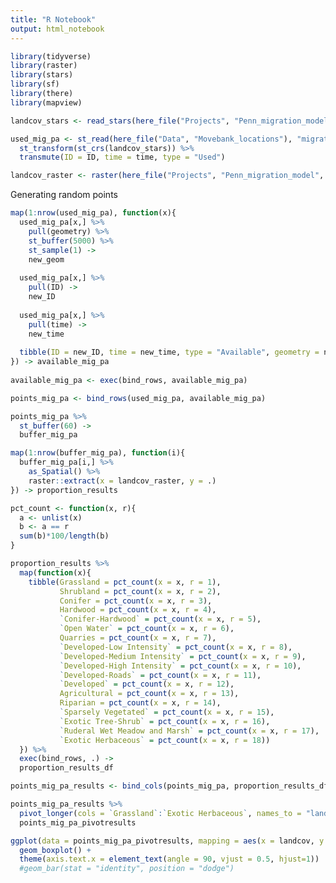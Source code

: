 ```yaml
---
title: "R Notebook"
output: html_notebook
---
```


```r
library(tidyverse)
library(raster)
library(stars)
library(sf)
library(there)
library(mapview)
```

```r
landcov_stars <- read_stars(here_file("Projects", "Penn_migration_model", "evt200_phys_pa.tif")) 

used_mig_pa <- st_read(here_file("Data", "Movebank_locations"), "migratory_points_pa_8_3_2020") %>%
  st_transform(st_crs(landcov_stars)) %>%
  transmute(ID = ID, time = time, type = "Used")

landcov_raster <- raster(here_file("Projects", "Penn_migration_model", "evt200_phys_pa.tif")) 
```
Generating random points
```r
map(1:nrow(used_mig_pa), function(x){
  used_mig_pa[x,] %>%
    pull(geometry) %>%
    st_buffer(5000) %>%
    st_sample(1) ->
    new_geom
  
  used_mig_pa[x,] %>%
    pull(ID) ->
    new_ID
  
  used_mig_pa[x,] %>%
    pull(time) ->
    new_time
  
  tibble(ID = new_ID, time = new_time, type = "Available", geometry = new_geom)
}) -> available_mig_pa
  
available_mig_pa <- exec(bind_rows, available_mig_pa)
```


```r
points_mig_pa <- bind_rows(used_mig_pa, available_mig_pa)
```


```r
points_mig_pa %>%
  st_buffer(60) ->
  buffer_mig_pa
```


```r
map(1:nrow(buffer_mig_pa), function(i){
  buffer_mig_pa[i,] %>%
    as_Spatial() %>% 
    raster::extract(x = landcov_raster, y = .)
}) -> proportion_results
```


```r
pct_count <- function(x, r){
  a <- unlist(x)
  b <- a == r
  sum(b)*100/length(b)
}

proportion_results %>%
  map(function(x){
    tibble(Grassland = pct_count(x = x, r = 1), 
           Shrubland = pct_count(x = x, r = 2),
           Conifer = pct_count(x = x, r = 3),
           Hardwood = pct_count(x = x, r = 4),
           `Conifer-Hardwood` = pct_count(x = x, r = 5),
           `Open Water` = pct_count(x = x, r = 6),
           Quarries = pct_count(x = x, r = 7),
           `Developed-Low Intensity` = pct_count(x = x, r = 8),
           `Developed-Medium Intensity` = pct_count(x = x, r = 9),
           `Developed-High Intensity` = pct_count(x = x, r = 10),
           `Developed-Roads` = pct_count(x = x, r = 11),
           `Developed` = pct_count(x = x, r = 12),
           Agricultural = pct_count(x = x, r = 13),
           Riparian = pct_count(x = x, r = 14),
           `Sparsely Vegetated` = pct_count(x = x, r = 15),
           `Exotic Tree-Shrub` = pct_count(x = x, r = 16),
           `Ruderal Wet Meadow and Marsh` = pct_count(x = x, r = 17),
           `Exotic Herbaceous` = pct_count(x = x, r = 18))
  }) %>%
  exec(bind_rows, .) ->
  proportion_results_df
```


```r
points_mig_pa_results <- bind_cols(points_mig_pa, proportion_results_df)
```


```r
points_mig_pa_results %>%
  pivot_longer(cols = `Grassland`:`Exotic Herbaceous`, names_to = "landcov") ->
  points_mig_pa_pivotresults
```

```r
ggplot(data = points_mig_pa_pivotresults, mapping = aes(x = landcov, y = value, fill = type)) +
  geom_boxplot() + 
  theme(axis.text.x = element_text(angle = 90, vjust = 0.5, hjust=1))
  #geom_bar(stat = "identity", position = "dodge")
```